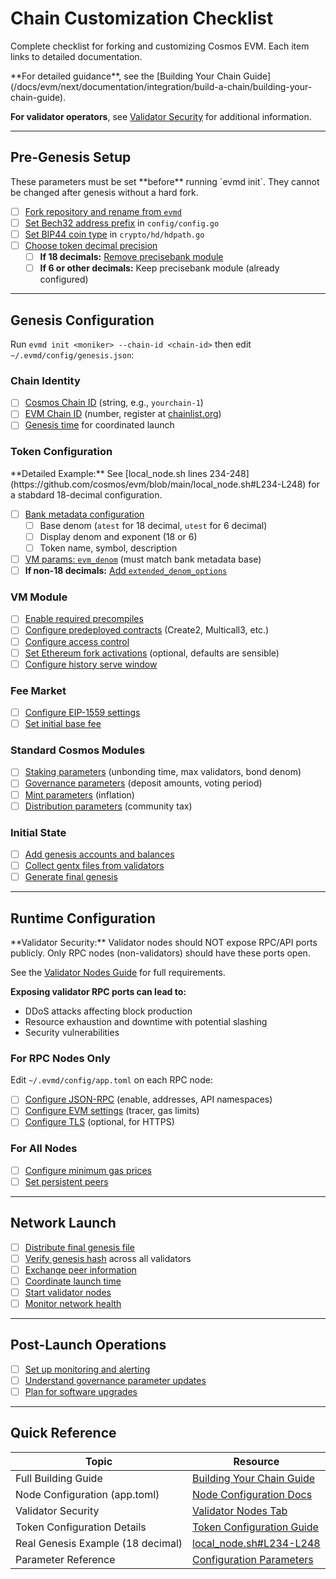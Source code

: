 # Chain Customization Checklist

Complete checklist for forking and customizing Cosmos EVM. Each item links to detailed documentation.

<Note>
**For detailed guidance**, see the [Building Your Chain Guide](/docs/evm/next/documentation/integration/build-a-chain/building-your-chain-guide).

**For validator operators**, see [Validator Security](/docs/evm/next/documentation/getting-started/node-configuration#validator-nodes) for additional information.

</Note>

---

## Pre-Genesis Setup

<Warning>
  These parameters must be set **before** running `evmd init`. They cannot be
  changed after genesis without a hard fork.
</Warning>

- [ ] [Fork repository and rename from `evmd`](/docs/evm/next/documentation/integration/build-a-chain/building-your-chain-guide#forking-and-initial-setup)
- [ ] [Set Bech32 address prefix](/docs/evm/next/documentation/integration/build-a-chain/building-your-chain-guide#bech32-address-prefix) in `config/config.go`
- [ ] [Set BIP44 coin type](/docs/evm/next/documentation/integration/build-a-chain/building-your-chain-guide#hd-wallet-configuration) in `crypto/hd/hdpath.go`
- [ ] [Choose token decimal precision](/docs/evm/next/documentation/integration/build-a-chain/building-your-chain-guide#token-economics-configuration)
  - [ ] **If 18 decimals:** [Remove precisebank module](/docs/evm/next/documentation/integration/build-a-chain/building-your-chain-guide#replacing-precisebank-with-standard-bank-module-18-decimal-chains)
  - [ ] **If 6 or other decimals:** Keep precisebank module (already configured)

---

## Genesis Configuration

Run `evmd init <moniker> --chain-id <chain-id>` then edit `~/.evmd/config/genesis.json`:

### Chain Identity

- [ ] [Cosmos Chain ID](/docs/evm/next/documentation/integration/build-a-chain/building-your-chain-guide#chain-ids) (string, e.g., `yourchain-1`)
- [ ] [EVM Chain ID](/docs/evm/next/documentation/integration/build-a-chain/building-your-chain-guide#chain-ids) (number, register at [chainlist.org](https://chainlist.org))
- [ ] [Genesis time](https://github.com/cosmos/evm/blob/main/local_node.sh#L210) for coordinated launch

### Token Configuration

<Tip>
  **Detailed Example:** See [local_node.sh lines
  234-248](https://github.com/cosmos/evm/blob/main/local_node.sh#L234-L248) for
  a stabdard 18-decimal configuration.
</Tip>

- [ ] [Bank metadata configuration](/docs/evm/next/documentation/integration/build-a-chain/building-your-chain-guide#token-economics-configuration)
  - [ ] Base denom (`atest` for 18 decimal, `utest` for 6 decimal)
  - [ ] Display denom and exponent (18 or 6)
  - [ ] Token name, symbol, description
- [ ] [VM params: `evm_denom`](/docs/evm/next/documentation/integration/build-a-chain/building-your-chain-guide#token-economics-configuration) (must match bank metadata base)
- [ ] **If non-18 decimals:** [Add `extended_denom_options`](/docs/evm/next/documentation/integration/build-a-chain/building-your-chain-guide#token-economics-configuration)

### VM Module

- [ ] [Enable required precompiles](/docs/evm/next/documentation/integration/build-a-chain/building-your-chain-guide#configuring-precompiles)
- [ ] [Configure predeployed contracts](/docs/evm/next/documentation/integration/build-a-chain/building-your-chain-guide#configuring-predeployed-contracts) (Create2, Multicall3, etc.)
- [ ] [Configure access control](/docs/evm/next/documentation/integration/build-a-chain/building-your-chain-guide#access-control-configurations)
- [ ] [Set Ethereum fork activations](https://github.com/cosmos/evm/blob/main/x/vm/types/chain_config.go) (optional, defaults are sensible)
- [ ] [Configure history serve window](/docs/evm/next/documentation/integration/build-a-chain/building-your-chain-guide#vm-module-parameters)

### Fee Market

- [ ] [Configure EIP-1559 settings](/docs/evm/next/documentation/integration/build-a-chain/building-your-chain-guide#fee-market-configuration)
- [ ] [Set initial base fee](/docs/evm/next/documentation/integration/build-a-chain/building-your-chain-guide#fee-market-configuration)

### Standard Cosmos Modules

- [ ] [Staking parameters](/docs/evm/next/documentation/integration/build-a-chain/building-your-chain-guide#standard-cosmos-modules) (unbonding time, max validators, bond denom)
- [ ] [Governance parameters](/docs/evm/next/documentation/integration/build-a-chain/building-your-chain-guide#standard-cosmos-modules) (deposit amounts, voting period)
- [ ] [Mint parameters](/docs/evm/next/documentation/integration/build-a-chain/building-your-chain-guide#standard-cosmos-modules) (inflation)
- [ ] [Distribution parameters](/docs/evm/next/documentation/integration/build-a-chain/building-your-chain-guide#standard-cosmos-modules) (community tax)

### Initial State

- [ ] [Add genesis accounts and balances](/docs/evm/next/documentation/integration/build-a-chain/building-your-chain-guide#initial-token-distribution)
- [ ] [Collect gentx files from validators](/docs/evm/next/documentation/integration/build-a-chain/building-your-chain-guide#collecting-genesis-transactions)
- [ ] [Generate final genesis](/docs/evm/next/documentation/integration/build-a-chain/building-your-chain-guide#distributing-the-final-genesis)

---

## Runtime Configuration

<Warning id="validator-security-warning">
**Validator Security:** Validator nodes should NOT expose RPC/API ports publicly. Only RPC nodes (non-validators) should have these ports open.

See the [Validator Nodes Guide](/docs/evm/next/documentation/getting-started/node-configuration#validator-nodes) for full requirements.

**Exposing validator RPC ports can lead to:**

- DDoS attacks affecting block production
- Resource exhaustion and downtime with potential slashing
- Security vulnerabilities

</Warning>

### For RPC Nodes Only

Edit `~/.evmd/config/app.toml` on each RPC node:

- [ ] [Configure JSON-RPC](/docs/evm/next/documentation/getting-started/node-configuration#json-rpc) (enable, addresses, API namespaces)
- [ ] [Configure EVM settings](/docs/evm/next/documentation/getting-started/node-configuration#evm) (tracer, gas limits)
- [ ] [Configure TLS](/docs/evm/next/documentation/getting-started/node-configuration#tls) (optional, for HTTPS)

### For All Nodes

- [ ] [Configure minimum gas prices](/docs/evm/next/documentation/integration/build-a-chain/building-your-chain-guide#coordinated-network-launch)
- [ ] [Set persistent peers](/docs/evm/next/documentation/integration/build-a-chain/building-your-chain-guide#configure-persistent-peers)

---

## Network Launch

- [ ] [Distribute final genesis file](/docs/evm/next/documentation/integration/build-a-chain/building-your-chain-guide#distributing-the-final-genesis)
- [ ] [Verify genesis hash](/docs/evm/next/documentation/integration/build-a-chain/building-your-chain-guide#distributing-the-final-genesis) across all validators
- [ ] [Exchange peer information](/docs/evm/next/documentation/integration/build-a-chain/building-your-chain-guide#distributing-the-final-genesis)
- [ ] [Coordinate launch time](/docs/evm/next/documentation/integration/build-a-chain/building-your-chain-guide#launch-coordination)
- [ ] [Start validator nodes](/docs/evm/next/documentation/integration/build-a-chain/building-your-chain-guide#launch-coordination)
- [ ] [Monitor network health](/docs/evm/next/documentation/integration/build-a-chain/building-your-chain-guide#monitoring-network-health)

---

## Post-Launch Operations

- [ ] [Set up monitoring and alerting](/docs/evm/next/documentation/integration/build-a-chain/building-your-chain-guide#monitoring-network-health)
- [ ] [Understand governance parameter updates](/docs/evm/next/documentation/integration/build-a-chain/building-your-chain-guide#governance-parameter-updates)
- [ ] [Plan for software upgrades](/docs/evm/next/documentation/integration/build-a-chain/building-your-chain-guide#software-upgrades)

---

## Quick Reference

| Topic                             | Resource                                                                                                      |
| --------------------------------- | ------------------------------------------------------------------------------------------------------------- |
| Full Building Guide               | [Building Your Chain Guide](/docs/evm/next/documentation/integration/build-a-chain/building-your-chain-guide) |
| Node Configuration (app.toml)     | [Node Configuration Docs](/docs/evm/next/documentation/getting-started/node-configuration)                    |
| Validator Security                | [Validator Nodes Tab](/docs/evm/next/documentation/getting-started/node-configuration#validator-nodes)        |
| Token Configuration Details       | [Token Configuration Guide](/docs/evm/next/documentation/integration/build-a-chain/token-configuration-guide) |
| Real Genesis Example (18 decimal) | [local_node.sh#L234-L248](https://github.com/cosmos/evm/blob/main/local_node.sh#L234-L248)                    |
| Parameter Reference               | [Configuration Parameters](/docs/evm/next/documentation/integration/build-a-chain/configuration-parameters)   |
